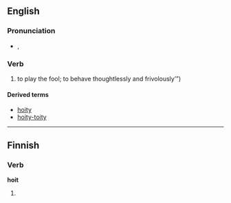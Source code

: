 ==English==

===Pronunciation===
* {{a|UK}} {{IPA|/ˈhɔɪ.ti/}}, {{SAMPA|/"hOI.ti/}}

===Verb===
{{infl|en|verb}}

# {{archaic}} to play the fool; to behave thoughtlessly and frivolously’”)

====Derived terms====
* [[hoity]] <!--I presume-->
* [[hoity-toity]]

----

==Finnish==

===Verb===
'''hoit'''

# {{fi-form of|type=verb|pr=second-person|pl=singular|mood=indicative|tense=past|[[hokea]]}}